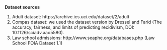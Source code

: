 **Dataset sources**

1. Adult dataset: https://archive.ics.uci.edu/dataset/2/adult
2. Compas dataset: we used the dataset version by Dressel and Farid (The accuracy, fairness, and limits of predicting recidivism, DOI: 10.1126/sciadv.aao5580).
3. Law school admissions: http://www.seaphe.org/databases.php (Law School FOIA Dataset 1.1) 
